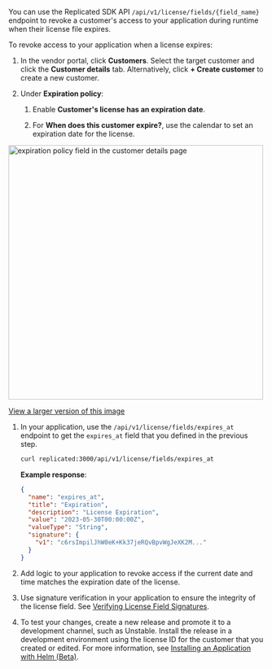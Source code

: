 You can use the Replicated SDK API `/api/v1/license/fields/{field_name}` endpoint to revoke a customer's access to your application during runtime when their license file expires.

To revoke access to your application when a license expires:

1. In the vendor portal, click **Customers**. Select the target customer and click the **Customer details** tab. Alternatively, click **+ Create customer** to create a new customer.

1. Under **Expiration policy**:

   1. Enable **Customer's license has an expiration date**.

   1. For **When does this customer expire?**, use the calendar to set an expiration date for the license.

  <img alt="expiration policy field in the customer details page" src="/images/customer-expiration-policy.png" width="500px"/>

  [View a larger version of this image](/images/customer-expiration-policy.png)

1. In your application, use the `/api/v1/license/fields/expires_at` endpoint to get the `expires_at` field that you defined in the previous step.

    ```bash
    curl replicated:3000/api/v1/license/fields/expires_at
    ```

    **Example response**:

    ```json
    {
      "name": "expires_at",
      "title": "Expiration",
      "description": "License Expiration",
      "value": "2023-05-30T00:00:00Z",
      "valueType": "String",
      "signature": {
        "v1": "c6rsImpilJhW0eK+Kk37jeRQvBpvWgJeXK2M..."
      }
    }
    ```

1. Add logic to your application to revoke access if the current date and time matches the expiration date of the license.

1. Use signature verification in your application to ensure the integrity of the license field. See [Verifying License Field Signatures](licenses-verify-fields-sdk-api).

1. To test your changes, create a new release and promote it to a development channel, such as Unstable. Install the release in a development environment using the license ID for the customer that you created or edited. For more information, see [Installing an Application with Helm (Beta)](install-with-helm).